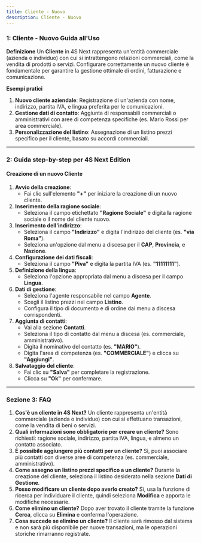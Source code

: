 ```yaml
---
title: Cliente - Nuovo
description: Cliente - Nuovo
---
```


### 1: **Cliente - Nuovo Guida all'Uso**

**Definizione**
Un **Cliente** in 4S Next rappresenta un'entità commerciale (azienda o individuo) con cui si intrattengono relazioni commerciali, come la vendita di prodotti o servizi. Configurare correttamente un nuovo cliente è fondamentale per garantire la gestione ottimale di ordini, fatturazione e comunicazione.

**Esempi pratici**

1. **Nuovo cliente aziendale**: Registrazione di un'azienda con nome, indirizzo, partita IVA, e lingua preferita per le comunicazioni.
2. **Gestione dati di contatto**: Aggiunta di responsabili commerciali o amministrativi con aree di competenza specifiche (es. Mario Rossi per area commerciale).
3. **Personalizzazione del listino**: Assegnazione di un listino prezzi specifico per il cliente, basato su accordi commerciali.

***

### 2: **Guida step-by-step per 4S Next Edition**

#### Creazione di un nuovo Cliente

1. **Avvio della creazione**:
   * Fai clic sull'elemento **"+"** per iniziare la creazione di un nuovo cliente.
2. **Inserimento della ragione sociale**:
   * Seleziona il campo etichettato **"Ragione Sociale"** e digita **l**a ragione sociale o il nome del cliente nuovo.
3. **Inserimento dell'indirizzo**:
   * Seleziona il campo **"Indirizzo"** e digita l'indirizzo del cliente (es. **"via Roma"**).
   * Seleziona un'opzione dal menu a discesa per il **CAP**, **Provincia**, e **Nazione**.
4. **Configurazione dei dati fiscali**:
   * Seleziona il campo **"Piva"** e digita la partita IVA (es. **"11111111"**).
5. **Definizione della lingua**:
   * Seleziona l'opzione appropriata dal menu a discesa per il campo **Lingua**.
6. **Dati di gestione**:
   * Seleziona l'agente responsabile nel campo **Agente**.
   * Scegli il listino prezzi nel campo **Listino**.
   * Configura il tipo di documento e di ordine dai menu a discesa corrispondenti.
7. **Aggiunta di contatti**:
   * Vai alla sezione **Contatti**.
   * Seleziona il tipo di contatto dal menu a discesa (es. commerciale, amministrativo).
   * Digita il nominativo del contatto (es. **"MARIO"**).
   * Digita l'area di competenza (es. **"COMMERCIALE"**) e clicca su **"Aggiungi"**.
8. **Salvataggio del cliente**:
   * Fai clic su **"Salva"** per completare la registrazione.
   * Clicca su **"Ok"** per confermare.

***

### Sezione 3: **FAQ**

1. **Cos'è un cliente in 4S Next?**
   Un cliente rappresenta un'entità commerciale (azienda o individuo) con cui si effettuano transazioni, come la vendita di beni o servizi.
2. **Quali informazioni sono obbligatorie per creare un cliente?**
   Sono richiesti: ragione sociale, indirizzo, partita IVA, lingua, e almeno un contatto associato.
3. **È possibile aggiungere più contatti per un cliente?**
   Sì, puoi associare più contatti con diverse aree di competenza (es. commerciale, amministrativo).
4. **Come assegno un listino prezzi specifico a un cliente?**
   Durante la creazione del cliente, seleziona il listino desiderato nella sezione **Dati di Gestione**.
5. **Posso modificare un cliente dopo averlo creato?**
   Sì, usa la funzione di ricerca per individuare il cliente, quindi seleziona **Modifica** e apporta le modifiche necessarie.
6. **Come elimino un cliente?**
   Dopo aver trovato il cliente tramite la funzione **Cerca**, clicca su **Elimina** e conferma l'operazione.
7. **Cosa succede se elimino un cliente?**
   Il cliente sarà rimosso dal sistema e non sarà più disponibile per nuove transazioni, ma le operazioni storiche rimarranno registrate.